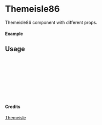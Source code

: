 
<Meta of={Themeisle86} title="Themeisle/Themeisle86" />

# Themeisle86

Themeisle86 component with different props.

#### Example

<Canvas of={Themeisle86.Primary} />

## Usage

```ts
import { Themeisle86 } from "yadl-ui";

const Example = () => {
  return (
      <Themeisle86 />
  );
};

export default Example;
```

#### Credits
[Themeisle](https://themeisle.com/illustrations)
